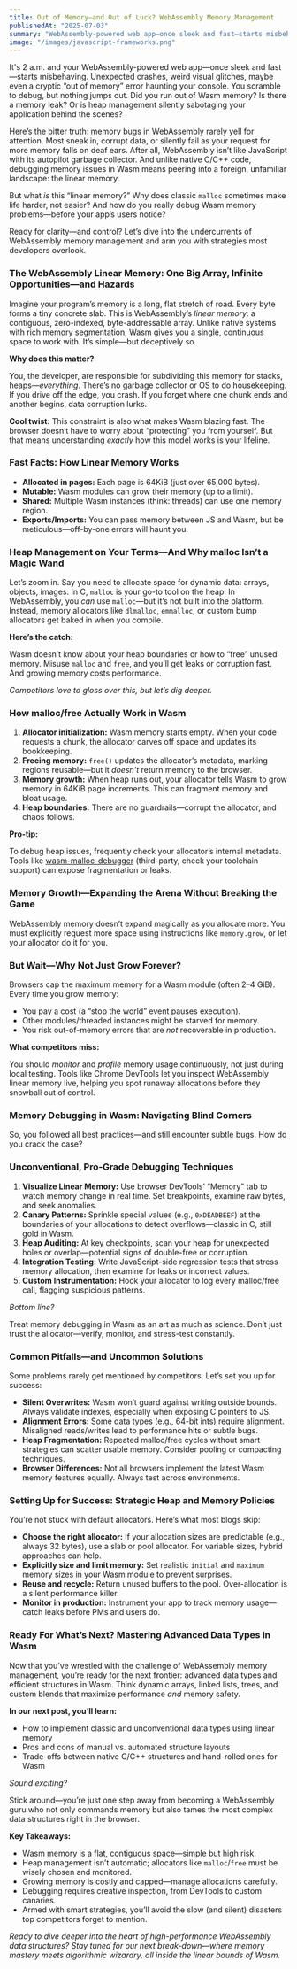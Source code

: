 ```yaml
---
title: Out of Memory—and Out of Luck? WebAssembly Memory Management
publishedAt: "2025-07-03"
summary: "WebAssembly-powered web app—once sleek and fast—starts misbehaving. Unexpected crashes, weird visual glitches, maybe even a cryptic “out of memory” error haunting your console. You scramble to debug, but nothing jumps out."
image: "/images/javascript-frameworks.png"
---
```


It's 2 a.m. and your WebAssembly-powered web app—once sleek and fast—starts misbehaving. Unexpected crashes, weird visual glitches, maybe even a cryptic “out of memory” error haunting your console. You scramble to debug, but nothing jumps out. Did you run out of Wasm memory? Is there a memory leak? Or is heap management silently sabotaging your application behind the scenes?

Here’s the bitter truth: memory bugs in WebAssembly rarely yell for attention. Most sneak in, corrupt data, or silently fail as your request for more memory falls on deaf ears. After all, WebAssembly isn’t like JavaScript with its autopilot garbage collector. And unlike native C/C++ code, debugging memory issues in Wasm means peering into a foreign, unfamiliar landscape: the linear memory.

But what _is_ this “linear memory?” Why does classic `malloc` sometimes make life harder, not easier? And how do you really debug Wasm memory problems—before your app’s users notice?

Ready for clarity—and control? Let’s dive into the undercurrents of WebAssembly memory management and arm you with strategies most developers overlook.

### **The WebAssembly Linear Memory: One Big Array, Infinite Opportunities—and Hazards**

Imagine your program’s memory is a long, flat stretch of road. Every byte forms a tiny concrete slab. This is WebAssembly’s _linear memory_: a contiguous, zero-indexed, byte-addressable array. Unlike native systems with rich memory segmentation, Wasm gives you a single, continuous space to work with. It’s simple—but deceptively so.

**Why does this matter?**

You, the developer, are responsible for subdividing this memory for stacks, heaps—_everything_. There’s no garbage collector or OS to do housekeeping. If you drive off the edge, you crash. If you forget where one chunk ends and another begins, data corruption lurks.

**Cool twist:** This constraint is also what makes Wasm blazing fast. The browser doesn’t have to worry about “protecting” you from yourself. But that means understanding _exactly_ how this model works is your lifeline.

### **Fast Facts: How Linear Memory Works**

- **Allocated in pages:** Each page is 64KiB (just over 65,000 bytes).
- **Mutable:** Wasm modules can grow their memory (up to a limit).
- **Shared:** Multiple Wasm instances (think: threads) can use one memory region.
- **Exports/Imports:** You can pass memory between JS and Wasm, but be meticulous—off-by-one errors will haunt you.

### **Heap Management on Your Terms—And Why malloc Isn’t a Magic Wand**

Let’s zoom in. Say you need to allocate space for dynamic data: arrays, objects, images. In C, `malloc` is your go-to tool on the heap. In WebAssembly, you _can_ use `malloc`—but it’s not built into the platform. Instead, memory allocators like `dlmalloc`, `emmalloc`, or custom bump allocators get baked in when you compile.

**Here’s the catch:**

Wasm doesn’t know about your heap boundaries or how to “free” unused memory. Misuse `malloc` and `free`, and you’ll get leaks or corruption fast. And growing memory costs performance.

_Competitors love to gloss over this, but let’s dig deeper._

### **How malloc/free Actually Work in Wasm**

1. **Allocator initialization:** Wasm memory starts empty. When your code requests a chunk, the allocator carves off space and updates its bookkeeping.
2. **Freeing memory:** `free()` updates the allocator’s metadata, marking regions reusable—but it _doesn't_ return memory to the browser.
3. **Memory growth:** When heap runs out, your allocator tells Wasm to grow memory in 64KiB page increments. This can fragment memory and bloat usage.
4. **Heap boundaries:** There are no guardrails—corrupt the allocator, and chaos follows.

**Pro-tip:**

To debug heap issues, frequently check your allocator’s internal metadata. Tools like [wasm-malloc-debugger](https://github.com/) (third-party, check your toolchain support) can expose fragmentation or leaks.

### **Memory Growth—Expanding the Arena Without Breaking the Game**

WebAssembly memory doesn’t expand magically as you allocate more. You must explicitly request more space using instructions like `memory.grow`, or let your allocator do it for you.

### **But Wait—Why Not Just Grow Forever?**

Browsers cap the maximum memory for a Wasm module (often 2–4 GiB). Every time you grow memory:

- You pay a cost (a “stop the world” event pauses execution).
- Other modules/threaded instances might be starved for memory.
- You risk out-of-memory errors that are _not_ recoverable in production.

**What competitors miss:**

You should _monitor_ and _profile_ memory usage continuously, not just during local testing. Tools like Chrome DevTools let you inspect WebAssembly linear memory live, helping you spot runaway allocations before they snowball out of control.

### **Memory Debugging in Wasm: Navigating Blind Corners**

So, you followed all best practices—and still encounter subtle bugs. How do you crack the case?

### **Unconventional, Pro-Grade Debugging Techniques**

1. **Visualize Linear Memory:** Use browser DevTools’ “Memory” tab to watch memory change in real time. Set breakpoints, examine raw bytes, and seek anomalies.
2. **Canary Patterns:** Sprinkle special values (e.g., `0xDEADBEEF`) at the boundaries of your allocations to detect overflows—classic in C, still gold in Wasm.
3. **Heap Auditing:** At key checkpoints, scan your heap for unexpected holes or overlap—potential signs of double-free or corruption.
4. **Integration Testing:** Write JavaScript-side regression tests that stress memory allocation, then examine for leaks or incorrect values.
5. **Custom Instrumentation:** Hook your allocator to log every malloc/free call, flagging suspicious patterns.

_Bottom line?_

Treat memory debugging in Wasm as an art as much as science. Don’t just trust the allocator—verify, monitor, and stress-test constantly.

### **Common Pitfalls—and Uncommon Solutions**

Some problems rarely get mentioned by competitors. Let’s set you up for success:

- **Silent Overwrites:** Wasm won’t guard against writing outside bounds. Always validate indexes, especially when exposing C pointers to JS.
- **Alignment Errors:** Some data types (e.g., 64-bit ints) require alignment. Misaligned reads/writes lead to performance hits or subtle bugs.
- **Heap Fragmentation:** Repeated malloc/free cycles without smart strategies can scatter usable memory. Consider pooling or compacting techniques.
- **Browser Differences:** Not all browsers implement the latest Wasm memory features equally. Always test across environments.

### **Setting Up for Success: Strategic Heap and Memory Policies**

You’re not stuck with default allocators. Here’s what most blogs skip:

- **Choose the right allocator:** If your allocation sizes are predictable (e.g., always 32 bytes), use a slab or pool allocator. For variable sizes, hybrid approaches can help.
- **Explicitly size and limit memory:** Set realistic `initial` and `maximum` memory sizes in your Wasm module to prevent surprises.
- **Reuse and recycle:** Return unused buffers to the pool. Over-allocation is a silent performance killer.
- **Monitor in production:** Instrument your app to track memory usage—catch leaks before PMs and users do.

### **Ready For What’s Next? Mastering Advanced Data Types in Wasm**

Now that you’ve wrestled with the challenge of WebAssembly memory management, you’re ready for the next frontier: advanced data types and efficient structures in Wasm. Think dynamic arrays, linked lists, trees, and custom blends that maximize performance _and_ memory safety.

**In our next post, you’ll learn:**

- How to implement classic and unconventional data types using linear memory
- Pros and cons of manual vs. automated structure layouts
- Trade-offs between native C/C++ structures and hand-rolled ones for Wasm

_Sound exciting?_

Stick around—you’re just one step away from becoming a WebAssembly guru who not only commands memory but also tames the most complex data structures right in the browser.

**Key Takeaways:**

- Wasm memory is a flat, contiguous space—simple but high risk.
- Heap management isn’t automatic; allocators like `malloc`/`free` must be wisely chosen and monitored.
- Growing memory is costly and capped—manage allocations carefully.
- Debugging requires creative inspection, from DevTools to custom canaries.
- Armed with smart strategies, you’ll avoid the slow (and silent) disasters top competitors forget to mention.

_Ready to dive deeper into the heart of high-performance WebAssembly data structures? Stay tuned for our next break-down—where memory mastery meets algorithmic wizardry, all inside the linear bounds of Wasm._
